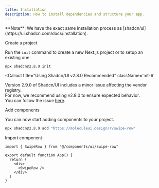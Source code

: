 ```yaml
---
title: Installation
description: How to install dependencies and structure your app.
---
```


<Callout>
  **Note**: We have the exact same installation process as
  [shadcn/ui](https://ui.shadcn.com/docs/installation).
</Callout>

<Steps>

<Step>Create a project</Step>

Run the `init` command to create a new Next.js project or to setup an existing one:

```bash
npx shadcn@2.8.0 init
```

<Callout
  title="Using Shadcn/UI v2.8.0 Recommended"
  className='mt-6'
>
  Version 2.9.0 of Shadcn/UI includes a minor issue affecting the vendor registry.  
  For now, we recommend using v2.8.0 to ensure expected behavior.  
  You can follow the issue [here](https://github.com/shadcn-ui/ui/issues/7849).
</Callout>

<Step>Add components</Step>

You can now start adding components to your project.

```bash
npx shadcn@2.8.0 add "https://moleculeui.design/r/swipe-row"
```

<Step>Import component</Step>

```tsx
import { SwipeRow } from "@/components/ui/swipe-row"

export default function App() {
  return (
    <div>
      <SwipeRow />
    </div>
  )
}
```

</Steps>
